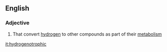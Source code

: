 ==English==

===Adjective===
{{en-adj}}

# {{biology}} That convert [[hydrogen]] to other compounds as part of their [[metabolism]]

[[it:hydrogenotrophic]]